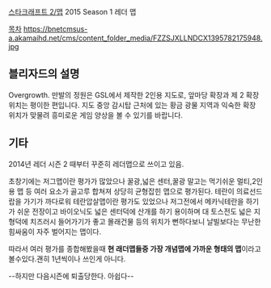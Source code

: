 [[스타크래프트 2/맵]]
2015 Season 1 레더 맵

[[목차]]
https://bnetcmsus-a.akamaihd.net/cms/content_folder_media/FZZSJXLLNDCX1395782175948.jpg

== 블리자드의 설명 ==
Overgrowth. 만발의 정원은 GSL에서 제작한 2인용 지도로, 앞마당 확장과 제 2 확장 위치는 평이한 편입니다. 지도 중앙 감시탑 근처에 있는 황금 광물 지역과 익숙한 확장 위치가 맞물려 흥미로운 게임 양상을 볼 수 있기를 바랍니다.

== 기타 ==
2014년 레더 시즌 2 때부터 꾸준히 레더맵으로 쓰이고 있음.

초창기에는 저그맵이란 평가가 많았으나 꿀광,넓은 센터,꿀광 말고는 먹기쉬운 멀티,2인용 맵 등 여러 요소가 골고루 합쳐져 상당히 균형잡힌 맵으로 평가된다. 테란이 의료선드랍을 가기가 까다로워 테란압살맵이란 평가도 있었으나 저그전에서 메카닉테란을 하기가 쉬운 전장이고 바이오닉도 넓은 센터덕에 산개를 하기 용이하며 대 토스전도 넓은 지형덕에 치즈러시 들어가기가 좋고 몰래건물 등의 위치가 뻔하다보니 날빌보다는 무난한 힘싸움이 자주 벌어지는 맵이다.

따라서 여러 평가를 종합해봤을때 '''현 래더맵들중 가장 개념맵에 가까운 형태의 맵'''이라고 볼수있다.괜히 1년씩이나 쓰인게 아니다.

--하지만 다음시즌에 퇴출당한다. 아쉽다--


